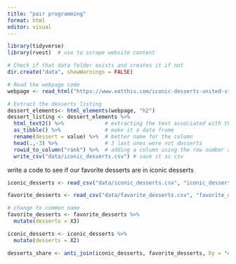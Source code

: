 ```yaml
---
title: "pair programming"
format: html
editor: visual
---
```


```r
library(tidyverse)
library(rvest)  # use to scrape website content

# Check if that data folder exists and creates it if not
dir.create("data", showWarnings = FALSE)

# Read the webpage code
webpage <- read_html("https://www.eatthis.com/iconic-desserts-united-states/")

# Extract the desserts listing
dessert_elements<- html_elements(webpage, "h2")
dessert_listing <- dessert_elements %>% 
  html_text2() %>%             # extracting the text associated with this type of elements of the webpage
  as_tibble() %>%              # make it a data frame
  rename(dessert = value) %>%  # better name for the column
  head(.,-3) %>%               # 3 last ones were not desserts 
  rowid_to_column("rank") %>%  # adding a column using the row number as proxy for the rank
  write_csv("data/iconic_desserts.csv") # save it as csv
```

write a code to see if our favorite desserts are in iconic desserts

```r
iconic_desserts <- read_csv("data/iconic_desserts.csv", "iconic_desserts")

favorite_desserts <- read_csv("data/favorite_desserts.csv", "favorite_desserts")

# change to common name
favorite_desserts <- favorite_desserts %>% 
  mutate(desserts = X3)

iconic_desserts <- iconic_desserts %>% 
  mutate(desserts = X2)

desserts_share <- anti_join(iconic_desserts, favorite_desserts, by = "desserts")
```
